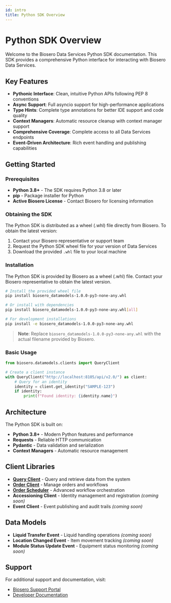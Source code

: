 ```yaml
---
id: intro
title: Python SDK Overview
---
```



<Protected>

# Python SDK Overview

Welcome to the Biosero Data Services Python SDK documentation. This SDK provides a comprehensive Python interface for interacting with Biosero Data Services.

## Key Features

- **Pythonic Interface**: Clean, intuitive Python APIs following PEP 8 conventions
- **Async Support**: Full asyncio support for high-performance applications
- **Type Hints**: Complete type annotations for better IDE support and code quality
- **Context Managers**: Automatic resource cleanup with context manager support
- **Comprehensive Coverage**: Complete access to all Data Services endpoints
- **Event-Driven Architecture**: Rich event handling and publishing capabilities

## Getting Started

### Prerequisites

- **Python 3.8+** - The SDK requires Python 3.8 or later
- **pip** - Package installer for Python
- **Active Biosero License** - Contact Biosero for licensing information

### Obtaining the SDK

The Python SDK is distributed as a wheel (.whl) file directly from Biosero. To obtain the latest version:

1. Contact your Biosero representative or support team
2. Request the Python SDK wheel file for your version of Data Services
3. Download the provided `.whl` file to your local machine

### Installation

The Python SDK is provided by Biosero as a wheel (.whl) file. Contact your Biosero representative to obtain the latest version.

```bash
# Install the provided wheel file
pip install biosero_datamodels-1.0.0-py3-none-any.whl

# Or install with dependencies
pip install biosero_datamodels-1.0.0-py3-none-any.whl[all]

# For development installations
pip install -e biosero_datamodels-1.0.0-py3-none-any.whl
```

> **Note**: Replace `biosero_datamodels-1.0.0-py3-none-any.whl` with the actual filename provided by Biosero.

### Basic Usage

```python
from biosero.datamodels.clients import QueryClient

# Create a client instance
with QueryClient("http://localhost:8105/api/v2.0/") as client:
    # Query for an identity
    identity = client.get_identity("SAMPLE-123")
    if identity:
        print(f"Found identity: {identity.name}")
```

## Architecture

The Python SDK is built on:
- **Python 3.8+** - Modern Python features and performance
- **Requests** - Reliable HTTP communication
- **Pydantic** - Data validation and serialization
- **Context Managers** - Automatic resource management

## Client Libraries

- **[Query Client](./Query%20Client)** - Query and retrieve data from the system
- **[Order Client](./Order%20Client)** - Manage orders and workflows
- **[Order Scheduler](./Order%20Scheduler)** - Advanced workflow orchestration
- **Accessioning Client** - Identity management and registration *(coming soon)*
- **Event Client** - Event publishing and audit trails *(coming soon)*

## Data Models

- **Liquid Transfer Event** - Liquid handling operations *(coming soon)*
- **Location Changed Event** - Item movement tracking *(coming soon)*
- **Module Status Update Event** - Equipment status monitoring *(coming soon)*

## Support

For additional support and documentation, visit:
- [Biosero Support Portal](https://support.biosero.com)
- [Developer Documentation](https://docs.biosero.com)

</Protected>